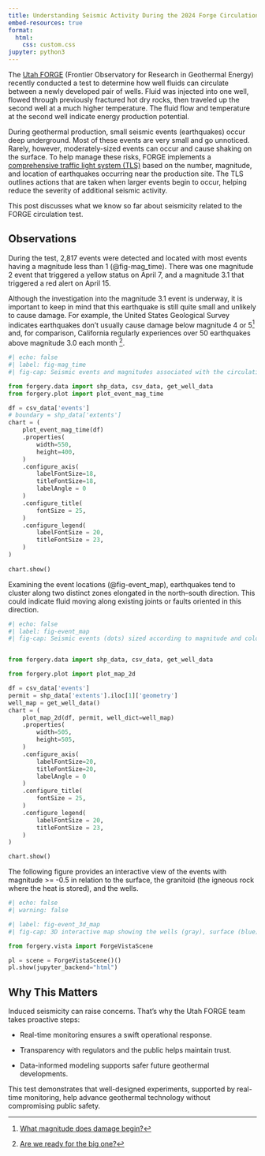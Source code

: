 ```yaml
---
title: Understanding Seismic Activity During the 2024 Forge Circulation Test
embed-resources: true
format:
  html:
    css: custom.css
jupyter: python3
---
```


The [Utah FORGE](https://utahforge.com/) (Frontier Observatory for Research in Geothermal Energy) recently conducted a test to determine how well fluids can circulate between a newly developed pair of wells. Fluid was injected into one well, flowed through previously fractured hot dry rocks, then traveled up the second well at a much higher temperature. The fluid flow and temperature at the second well indicate energy production potential. 

During geothermal production, small seismic events (earthquakes) occur deep underground. Most of these events are very small and go unnoticed. Rarely, however, moderately-sized events can occur and cause shaking on the surface. To help manage these risks, FORGE implements a [comprehensive traffic light system (TLS)](https://data.openei.org/submissions/8325) based on the number, magnitude, and location of earthquakes occurring near the production site. The TLS outlines actions that are taken when larger events begin to occur, helping reduce the severity of additional seismic activity.

This post discusses what we know so far about seismicity related to the FORGE circulation test.

## Observations

During the test, 2,817 events were detected and located with most events having a magnitude less than 1 (@fig-mag_time). There was one magnitude 2 event that triggered a yellow status on April 7, and a magnitude 3.1 that triggered a red alert on April 15.

Although the investigation into the magnitude 3.1 event is underway, it is important to keep in mind that this earthquake is still quite small and unlikely to cause damage. For example, the United States Geological Survey indicates earthquakes don't usually cause damage below magnitude 4 or 5[^a] and, for comparison, California regularly experiences over 50 earthquakes above magnitude 3.0 each month [^b].


```python
#| echo: false
#| label: fig-mag_time
#| fig-cap: Seismic events and magnitudes associated with the circulation test. The vertical lines show the times a TLS alert was issued. 

from forgery.data import shp_data, csv_data, get_well_data
from forgery.plot import plot_event_mag_time

df = csv_data['events']
# boundary = shp_data['extents']
chart = (
    plot_event_mag_time(df)
    .properties(
        width=550,
        height=400,
    )
    .configure_axis(
        labelFontSize=18,
        titleFontSize=18,
        labelAngle = 0
    )
    .configure_title(
        fontSize = 25,
    )
    .configure_legend(
        labelFontSize = 20,
        titleFontSize = 23,
    )
)
    
chart.show()
```

Examining the event locations (@fig-event_map), earthquakes tend to cluster along two distinct zones elongated in the north–south direction. This could indicate fluid moving along existing joints or faults oriented in this direction.   


```python
#| echo: false
#| label: fig-event_map
#| fig-cap: Seismic events (dots) sized according to magnitude and colored by depth. Also shown are the wells (gray lines) and permit boundaries (green line).  


from forgery.data import shp_data, csv_data, get_well_data

from forgery.plot import plot_map_2d

df = csv_data['events']
permit = shp_data['extents'].iloc[1]['geometry']
well_map = get_well_data()
chart = (
    plot_map_2d(df, permit, well_dict=well_map)
    .properties(
        width=505,
        height=505,
    )
    .configure_axis(
        labelFontSize=20,
        titleFontSize=20,
        labelAngle = 0
    )
    .configure_title(
        fontSize = 25,
    )
    .configure_legend(
        labelFontSize = 20,
        titleFontSize = 23,
    )
)

chart.show()
```

The following figure provides an interactive view of the events with magnitude >= -0.5 in relation to the surface, the granitoid (the igneous rock where the heat is stored), and the wells.


```python
#| echo: false
#| warning: false

#| label: fig-event_3d_map
#| fig-cap: 3D interactive map showing the wells (gray), surface (blue), granitoid (red), and seismic events (spheres).  

from forgery.vista import ForgeVistaScene

pl = scene = ForgeVistaScene()()
pl.show(jupyter_backend="html")
```

## Why This Matters

Induced seismicity can raise concerns. That’s why the Utah FORGE team takes proactive steps:

- Real-time monitoring ensures a swift operational response.

- Transparency with regulators and the public helps maintain trust.

- Data-informed modeling supports safer future geothermal developments.

This test demonstrates that well-designed experiments, supported by real-time monitoring, help advance geothermal technology without compromising public safety.


[^a]: [What magnitude does damage begin?](https://www.usgs.gov/faqs/what-magnitude-does-damage-begin-occur-earthquake) 

[^b]: [Are we ready for the big one?](https://www.nbcsandiego.com/news/local/series-of-earthquakes-shake-socal-are-we-prepared-for-the-big-one/3610798/#:~:text=In%20California%2C%2055%20earthquakes%20of,and%20occurred%20in%20Southern%20California)
